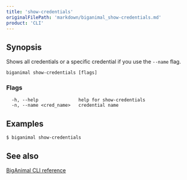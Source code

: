 ```yaml
---
title: 'show-credentials'
originalFilePath: 'markdown/biganimal_show-credentials.md'
product: 'CLI'
---
```



## Synopsis

Shows all credentials or a specific credential if you use the `--name` flag.

```
biganimal show-credentials [flags]
```



### Flags

```
  -h, --help               help for show-credentials
  -n, --name <cred_name>   credential name
```
## Examples

```
$ biganimal show-credentials
```
## See also

 [BigAnimal CLI reference](../cli_reference)